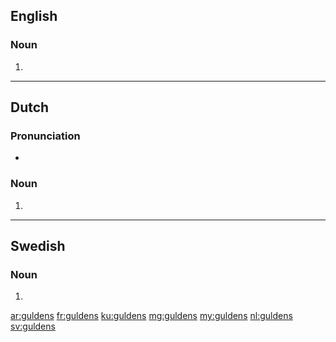==English==

===Noun===
{{head|en|noun plural form}}

# {{plural of|gulden|lang=en}}

----

==Dutch==

===Pronunciation===
* {{audio|Nl-guldens.ogg|Audio|lang=nl}}

===Noun===
{{head|nl|noun plural form}}

# {{nl-noun form of|pl|gulden}}

----

==Swedish==

===Noun===
{{head|sv|noun form}}

# {{sv-noun-form-def-gen-pl|guld}}

[[ar:guldens]]
[[fr:guldens]]
[[ku:guldens]]
[[mg:guldens]]
[[my:guldens]]
[[nl:guldens]]
[[sv:guldens]]